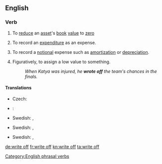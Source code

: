 {{also|writeoff|write-off}}
==English==

===Verb===
{{infl|en|verb|head=to [[write]] [[off]]}}

# {{accounting}} To [[reduce]] an [[asset]]'s [[book]] [[value]] to [[zero]]
# {{accounting}} To record an [[expenditure]] as an expense.
# {{accounting}} To record a [[notional]] expense such as [[amortization]] or [[depreciation]].
# Figuratively, to assign a low value to something.
#: ''When Katya was injured, he '''wrote off''' the team's chances in the finals.''

====Translations====
{{trans-top|to reduce an asset's book value to zero}}
* Czech: {{t-|cs|odepsat}}
{{trans-mid}}
* {{ttbc|Spanish}}: {{t+|es|amortizar}}
* Swedish: {{t|sv|avskriva}}, {{t|sv|skriva av}}
{{trans-bottom}}

{{trans-top|to record an expenditure as an expense}}
{{trans-mid}}
* Swedish: {{t|sv|avskriva}}, {{t|sv|skriva av}}
{{trans-bottom}}

{{trans-top|to record a notional expense}}
{{trans-mid}}
* Swedish: {{t|sv|avskriva}}, {{t|sv|skriva av}}
{{trans-bottom}}

{{trans-top|to assign a low value to something}}
{{trans-mid}}
{{trans-bottom}}

[[Category:English phrasal verbs]]

[[de:write off]]
[[fr:write off]]
[[kn:write off]]
[[ta:write off]]